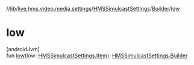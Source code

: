 //[lib](../../../../index)/[live.hms.video.media.settings](../../index)/[HMSSimulcastSettings](../index)/[Builder](index)/[low](low)

# low

[androidJvm]\
fun [low](low)(low: [HMSSimulcastSettings.Item](../-item/index)): [HMSSimulcastSettings.Builder](index)
